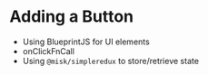 # Adding a Button

- Using BlueprintJS for UI elements
- onClickFnCall
- Using `@misk/simpleredux` to store/retrieve state
